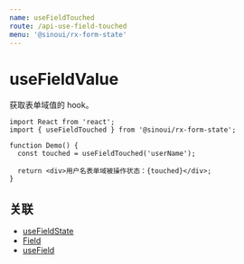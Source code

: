 ```yaml
---
name: useFieldTouched
route: /api-use-field-touched
menu: '@sinoui/rx-form-state'
---
```


# useFieldValue

获取表单域值的 hook。

```tsx
import React from 'react';
import { useFieldTouched } from '@sinoui/rx-form-state';

function Demo() {
  const touched = useFieldTouched('userName');

  return <div>用户名表单域被操作状态：{touched}</div>;
}
```

## 关联

- [useFieldState](api-use-field-state)
- [Field](api-field-component)
- [useField](api-use-field)
